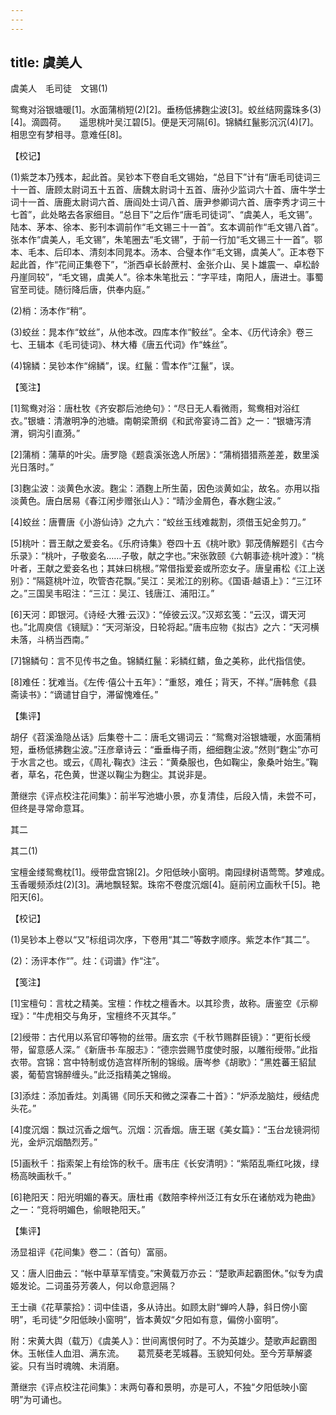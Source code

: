 ```yaml
---
---
---
```

title: 虞美人
---



虞美人　毛司徒　文锡(1)


鸳鸯对浴银塘暖[1]。水面蒲梢短(2)[2]。垂杨低拂麴尘波[3]。蛟丝结网露珠多(3)[4]。滴圆荷。　　遥思桃叶吴江碧[5]。便是天河隔[6]。锦鳞红鬣影沉沉(4)[7]。相思空有梦相寻。意难任[8]。





【校记】


(1)紫芝本乃残本，起此首。吴钞本下卷自毛文锡始，“总目下”计有“唐毛司徒词三十一首、唐顾太尉词五十五首、唐魏太尉词十五首、唐孙少监词六十首、唐牛学士词十一首、唐鹿太尉词六首、唐阎处士词八首、唐尹参卿词六首、唐李秀才词三十七首”，此处略去各家细目。“总目下”之后作“唐毛司徒词”、“虞美人，毛文锡”。陆本、茅本、徐本、影刊本调前作“毛文锡三十一首”。玄本调前作“毛文锡八首”。张本作“虞美人，毛文锡”，朱笔圈去“毛文锡”，于前一行加“毛文锡三十一首”。鄂本、毛本、后印本、清刻本同晁本。汤本、合璧本作“毛文锡，虞美人”。正本卷下起此首，作“花间正集卷下”，“浙西卓长龄蔗村、金张介山、吴卜雄震一、卓松龄丹崖同较”，“毛文锡，虞美人”。徐本朱笔批云：“字平珪，南阳人，唐进士。事蜀官至司徒。随衍降后唐，供奉内庭。”

(2)梢：汤本作“稍”。

(3)蛟丝：晁本作“蚊丝”，从他本改。四库本作“鲛丝”。全本、《历代诗余》卷三七、王辑本《毛司徒词》、林大椿《唐五代词》作“蛛丝”。

(4)锦鳞：吴钞本作“绵鳞”，误。红鬣：雪本作“江鬣”，误。





【笺注】


[1]鸳鸯对浴：唐杜牧《齐安郡后池绝句》：“尽日无人看微雨，鸳鸯相对浴红衣。”银塘：清澈明净的池塘。南朝梁萧纲《和武帝宴诗二首》之一：“银塘泻清渭，铜沟引直漪。”

[2]蒲梢：蒲草的叶尖。唐罗隐《题袁溪张逸人所居》：“蒲梢猎猎燕差差，数里溪光日落时。”

[3]麴尘波：淡黄色水波。麴尘：酒麴上所生菌，因色淡黄如尘，故名。亦用以指淡黄色。唐白居易《春江闲步赠张山人》：“晴沙金屑色，春水麴尘波。”

[4]蛟丝：唐曹唐《小游仙诗》之九六：“蛟丝玉线难裁割，须借玉妃金剪刀。”

[5]桃叶：晋王献之爱妾名。《乐府诗集》卷四十五《桃叶歌》郭茂倩解题引《古今乐录》：“桃叶，子敬妾名……子敬，献之字也。”宋张敦颐《六朝事迹·桃叶渡》：“桃叶者，王献之爱妾名也；其妹曰桃根。”常借指爱妾或所恋女子。唐皇甫松《江上送别》：“隔筵桃叶泣，吹管杏花飘。”吴江：吴淞江的别称。《国语·越语上》：“三江环之。”三国吴韦昭注：“三江：吴江、钱唐江、浦阳江。”

[6]天河：即银河。《诗经·大雅·云汉》：“倬彼云汉。”汉郑玄笺：“云汉，谓天河也。”北周庾信《镜赋》：“天河渐没，日轮将起。”唐韦应物《拟古》之六：“天河横未落，斗柄当西南。”

[7]锦鳞句：言不见传书之鱼。锦鳞红鬣：彩鳞红鳍，鱼之美称，此代指信使。

[8]难任：犹难当。《左传·僖公十五年》：“重怒，难任；背天，不祥。”唐韩愈《县斋读书》：“谪谴甘自宁，滞留愧难任。”





【集评】


胡仔《苕溪渔隐丛话》后集卷十二：唐毛文锡词云：“鸳鸯对浴银塘暖，水面蒲梢短，垂杨低拂麴尘波。”汪彦章诗云：“垂垂梅子雨，细细麴尘波。”然则“麴尘”亦可于水言之也。或云，《周礼·鞠衣》注云：“黄桑服也，色如鞠尘，象桑叶始生。”鞠者，草名，花色黄，世遂以鞠尘为麴尘。其说非是。

萧继宗《评点校注花间集》：前半写池塘小景，亦复清佳，后段入情，未尝不可，但终是寻常命意耳。





其二

其二(1)


宝檀金缕鸳鸯枕[1]。绶带盘宫锦[2]。夕阳低映小窗明。南园绿树语莺莺。梦难成。　　玉香暖频添炷(2)[3]。满地飘轻絮。珠帘不卷度沉烟[4]。庭前闲立画秋千[5]。艳阳天[6]。





【校记】


(1)吴钞本上卷以“又”标组词次序，下卷用“其二”等数字顺序。紫芝本作“其二”。

(2)：汤评本作“”。炷：《词谱》作“注”。





【笺注】


[1]宝檀句：言枕之精美。宝檀：作枕之檀香木。以其珍贵，故称。唐鉴空《示柳珵》：“牛虎相交与角牙，宝檀终不灭其华。”

[2]绶带：古代用以系官印等物的丝带。唐玄宗《千秋节赐群臣镜》：“更衔长绶带，留意感人深。”《新唐书·车服志》：“德宗尝赐节度使时服，以雕衔绶带。”此指衣带。宫锦：宫中特制或仿造宫样所制的锦缎。唐岑参《胡歌》：“黑姓蕃王貂鼠裘，葡萄宫锦醉缠头。”此泛指精美之锦缎。

[3]添炷：添加香炷。刘禹锡《同乐天和微之深春二十首》：“炉添龙脑炷，绶结虎头花。”

[4]度沉烟：飘过沉香之烟气。沉烟：沉香烟。唐王琚《美女篇》：“玉台龙镜洞彻光，金炉沉烟酷烈芳。”

[5]画秋千：指索架上有绘饰的秋千。唐韦庄《长安清明》：“紫陌乱嘶红叱拨，绿杨高映画秋千。”

[6]艳阳天：阳光明媚的春天。唐杜甫《数陪李梓州泛江有女乐在诸舫戏为艳曲》之一：“竞将明媚色，偷眼艳阳天。”





【集评】


汤显祖评《花间集》卷二：（首句）富丽。

又：唐人旧曲云：“帐中草草军情变。”宋黄载万亦云：“楚歌声起霸图休。”似专为虞姬发论。二词虽芬芳袭人，何以命意迥隔？

王士禛《花草蒙拾》：词中佳语，多从诗出。如顾太尉“蝉吟人静，斜日傍小窗明”，毛司徒“夕阳低映小窗明”，皆本黄奴“夕阳如有意，偏傍小窗明”。

附：宋黄大舆（载万）《虞美人》：世间离恨何时了。不为英雄少。楚歌声起霸图休。玉帐佳人血泪、满东流。　　葛荒葵老芜城暮。玉貌知何处。至今芳草解婆娑。只有当时魂魄、未消磨。

萧继宗《评点校注花间集》：末两句春和景明，亦是可人，不独“夕阳低映小窗明”为可诵也。